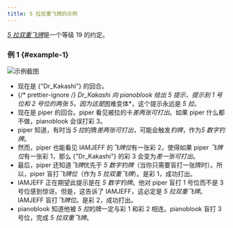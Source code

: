 ```yaml
---
title: 5 拉双重飞牌的示例
---
```


[_5 拉双重飞牌_](../level-19.mdx#the-5-pull-double-finesse)是一个等级 19 的约定。

### 例 1 \{#example-1\}

![示例截图](/img/examples/5-pull-double-finesse.png)

- 现在是 {"Dr_Kakashi"} 的回合。
- {/* prettier-ignore */}
  Dr\_Kakashi 向 pianoblook 给出 5 提示，提示到 1 号位和 2 号位的两张 5。因为这是*困难变体*，这个提示永远是 _5 拉_。
- 现在是 piper 的回合。piper 看见被拉的卡*差两张可打出*。如果 piper 什么都不做，pianoblook 会误打彩 3。
- piper 知道，有时当 *5 拉*的牌*差两张可打出*，可能会触发*钓牌*，作为*5 数字钓牌*。
- 然而，piper 也能看见 IAMJEFF 的*飞牌位*有一张彩 2，使得如果 piper *飞牌位*有一张彩 1，那么 {"Dr_Kakashi"} 的彩 3 会变为*差一张可打出*。
- 最后，piper 还知道*飞牌*优先于 _5 数字钓牌_（当你只需要盲打一张牌时）。所以，piper 盲打*飞牌位*（作为 _5 拉双重飞牌_）。是彩 1，成功打出。
- IAMJEFF 正在期望此提示是在 _5 数字钓牌_。他对 piper 盲打 1 号位而不是 3 号位感到惊讶。但是，这告诉了 IAMJEFF，这必定是 _5 拉双重飞牌_。IAMJEFF 盲打*飞牌位*。是彩 2，成功打出。
- pianoblook 知道他被 *5 拉*的牌一定与彩 1 和彩 2 相连。pianoblook 盲打 3 号位，完成 _5 拉双重飞牌_。
